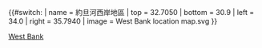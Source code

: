 {{#switch:{{{1}}}
| name = 約旦河西岸地區
| top = 32.7050
| bottom = 30.9
| left = 34.0
| right = 35.7940
| image = West Bank location map.svg
}}<noinclude>{{Location map/Info}}
[[Category:地理位置圖模板|West Bank]]
</noinclude>